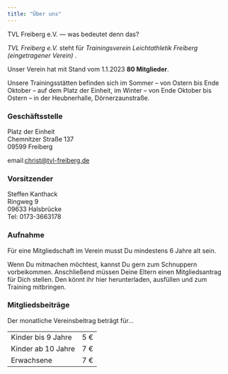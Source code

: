 ```yaml
---
title: "Über uns"
---
```


TVL Freiberg e.V. --- was bedeutet denn das?

*TVL Freiberg e.V.* steht für *Trainingsverein Leichtathletik Freiberg (eingetragener Verein)* .

Unser Verein hat mit Stand vom 1.1.2023 **80 Mitglieder**.

Unsere Trainingsstätten befinden sich im Sommer -- von Ostern bis Ende Oktober -- auf dem Platz der Einheit, im Winter -- von Ende Oktober bis Ostern -- in der Heubnerhalle, Dörnerzaunstraße.

### Geschäftsstelle

Platz der Einheit\
Chemnitzer Straße 137\
09599 Freiberg

email:[christ\@tvl-freiberg.de](mailto:christ@tvl-freiberg.de)

### Vorsitzender

Steffen Kanthack\
Ringweg 9\
09633 Halsbrücke\
Tel: 0173-3663178

### Aufnahme

Für eine Mitgliedschaft im Verein musst Du mindestens 6 Jahre alt sein.

Wenn Du mitmachen möchtest, kannst Du gern zum Schnuppern vorbeikommen. Anschließend müssen Deine Eltern einen Mitgliedsantrag für Dich stellen. Den könnt ihr hier herunterladen, ausfüllen und zum Training mitbringen.

### Mitgliedsbeiträge

Der monatliche Vereinsbeitrag beträgt für\...

|                    |     |
|--------------------|-----|
| Kinder bis 9 Jahre | 5 € |
| Kinder ab 10 Jahre | 7 € |
| Erwachsene         | 7 € |
